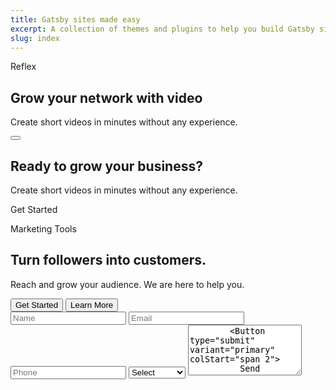 ```yaml
---
title: Gatsby sites made easy
excerpt: A collection of themes and plugins to help you build Gatsby sites faster.
slug: index
---
```




<Section py="8|12|16|24">
  <Container>
    <Flexbox flexDirection="column" textAlign="center">
      <P m="0" fontSize="2xl" fontWeight="semibold">
        Reflex
      </P>
      <H1 m="0" fontWeight="extrabold" lineHeight="tight">
        Grow your network with video
      </H1>
      <P fontSize="xl|2xl" mt="2">
        Create short videos in minutes without any experience.
      </P>
      <Button
        variant="primary"
        rounded="full"
        size="22"
        transition="transform .15s ease-in"
        hoverTransform="scale(1.1)"
        hoverBoxShadow="xl"
      >
        <Icon name="play" size="8" ml="1" />
      </Button>
    </Flexbox>
  </Container>
</Section>

<Block src="examples/cards-04" />

<Section py="8|12|16|24" bg="muted">
  <Container>
    <Div textAlign="center">
      <H2 fontSize="4xl|5xl" m="0">
        Ready to grow your business?
      </H2>
      <P fontSize="xl|2xl" mt="2">
        Create short videos in minutes without any experience.
      </P>
      <ButtonLink href="#" variant="link lg">
        Get Started <Icon name="arrow-right-circle" ml="2" />
      </ButtonLink>
    </Div>
  </Container>
</Section>

<Section py="8|12|16|24">
  <Container>
    <Grid col="1|2" gap="8|12|16" alignItems="center">
      <Div>
        <P m="0" fontWeight="semibold">
          Marketing Tools
        </P>
        <H2 mt="2" mb="0">
          Turn followers into customers.
        </H2>
        <P fontSize="xl|2xl" mt="2">
          Reach and grow your audience. We are here to help you.
        </P>
        <Grid d="inline-grid" col="2" gap="4" w="full|auto">
          <Button variant="primary">Get Started</Button>
          <Button variant="link">Learn More</Button>
        </Grid>
      </Div>
      <Form d="grid" col="1|repeat(2, auto)" gap="4" mt="4" w="full|auto">
        <Input type="text" placeholder="Name" />
        <Input type="email" placeholder="Email" />
        <Input type="tel" placeholder="Phone" />
        <Select>
          <Option value="">Select</Option>
          <Option value="one">Option One</Option>
          <Option value="two">Option Two</Option>
        </Select>
        <Textarea placeholder="Message" rows="5" colStart="span 2" />
        <Button type="submit" variant="primary" colStart="span 2">
          Send message
        </Button>
      </Form>
    </Grid>
  </Container>
</Section>

<Section py="8|12|16|24">
  <Container>
    <Flexbox flexDirection="column" textAlign="center">
      <H2 m="0">Our Newsletter</H2>
      <P fontSize="xl|2xl" mt="2" textAlign="center">
        Subscribe to our newsletter and get the latest news.
      </P>
      <Form d="grid" col="1|auto auto" gap="4" w="full|auto">
        <Input type="email" placeholder="Type your email" variant="lg" />
        <Button type="submit" variant="primary lg">
          Subscribe
        </Button>
      </Form>
    </Flexbox>
  </Container>
</Section>

<Block src="examples/testimonial-04" bg="muted" />

